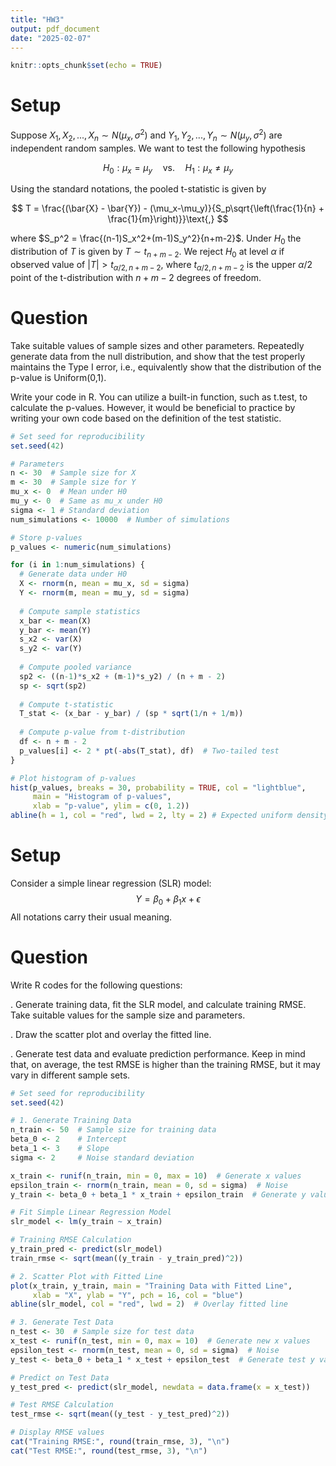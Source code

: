 ```yaml
---
title: "HW3"
output: pdf_document
date: "2025-02-07"
---
```


```r
knitr::opts_chunk$set(echo = TRUE)
```

# Setup
Suppose $X_1, X_2, ...,X_n \sim N(\mu_x, \sigma^2)$ and $Y_1, Y_2, ...,Y_n \sim N(\mu_y, \sigma^2)$ are independent random samples. We want to test the following hypothesis

$$
H_0: \mu_x = \mu_y \quad \text{vs.} \quad H_1: \mu_x \neq \mu_y
$$

Using the standard notations, the pooled t-statistic is given by

$$
T = \frac{(\bar{X} - \bar{Y}) - (\mu_x-\mu_y)}{S_p\sqrt{\left(\frac{1}{n} + \frac{1}{m}\right)}}\text{,}
$$

where $S_p^2 = \frac{(n-1)S_x^2+(m-1)S_y^2}{n+m-2}$. Under $H_0$ the distribution of $T$ is given by $T \sim t_{n+m-2}$. We reject $H_0$ at level $\alpha$ if observed value of $|T| > t_{\alpha /2,n+m-2}$, where $t_{\alpha /2,n+m-2}$ is the upper $\alpha/2$ point of the t-distribution with $n+m-2$ degrees of freedom.

# Question
Take suitable values of sample sizes and other parameters. Repeatedly generate data from the null distribution, and show that the test properly maintains the Type I error, i.e., equivalently show that the distribution of the p-value is Uniform(0,1).

Write your code in R. You can utilize a built-in function, such as t.test, to calculate the p-values. However, it would be beneficial to practice by writing your own code based on the definition of the test statistic.

```r
# Set seed for reproducibility
set.seed(42)

# Parameters
n <- 30  # Sample size for X
m <- 30  # Sample size for Y
mu_x <- 0  # Mean under H0
mu_y <- 0  # Same as mu_x under H0
sigma <- 1 # Standard deviation
num_simulations <- 10000  # Number of simulations

# Store p-values
p_values <- numeric(num_simulations)

for (i in 1:num_simulations) {
  # Generate data under H0
  X <- rnorm(n, mean = mu_x, sd = sigma)
  Y <- rnorm(m, mean = mu_y, sd = sigma)
  
  # Compute sample statistics
  x_bar <- mean(X)
  y_bar <- mean(Y)
  s_x2 <- var(X)
  s_y2 <- var(Y)
  
  # Compute pooled variance
  sp2 <- ((n-1)*s_x2 + (m-1)*s_y2) / (n + m - 2)
  sp <- sqrt(sp2)
  
  # Compute t-statistic
  T_stat <- (x_bar - y_bar) / (sp * sqrt(1/n + 1/m))
  
  # Compute p-value from t-distribution
  df <- n + m - 2
  p_values[i] <- 2 * pt(-abs(T_stat), df)  # Two-tailed test
}

# Plot histogram of p-values
hist(p_values, breaks = 30, probability = TRUE, col = "lightblue",
     main = "Histogram of p-values",
     xlab = "p-value", ylim = c(0, 1.2))
abline(h = 1, col = "red", lwd = 2, lty = 2) # Expected uniform density

```

# Setup
Consider a simple linear regression (SLR) model:
$$
Y = \beta_0 + \beta_1x + \epsilon
$$
All notations carry their usual meaning.

# Question
Write R codes for the following questions:


\qquad 1. Generate training data, fit the SLR model, and calculate training RMSE. Take suitable values for the sample size and parameters.

\qquad 2. Draw the scatter plot and overlay the fitted line.

\qquad 3. Generate test data and evaluate prediction performance. Keep in mind that, on average, the test RMSE is higher than the training RMSE, but it may vary in different sample sets.

```r
# Set seed for reproducibility
set.seed(42)

# 1. Generate Training Data
n_train <- 50  # Sample size for training data
beta_0 <- 2    # Intercept
beta_1 <- 3    # Slope
sigma <- 2     # Noise standard deviation

x_train <- runif(n_train, min = 0, max = 10)  # Generate x values
epsilon_train <- rnorm(n_train, mean = 0, sd = sigma)  # Noise
y_train <- beta_0 + beta_1 * x_train + epsilon_train  # Generate y values

# Fit Simple Linear Regression Model
slr_model <- lm(y_train ~ x_train)

# Training RMSE Calculation
y_train_pred <- predict(slr_model)
train_rmse <- sqrt(mean((y_train - y_train_pred)^2))

# 2. Scatter Plot with Fitted Line
plot(x_train, y_train, main = "Training Data with Fitted Line",
     xlab = "X", ylab = "Y", pch = 16, col = "blue")
abline(slr_model, col = "red", lwd = 2)  # Overlay fitted line

# 3. Generate Test Data
n_test <- 30  # Sample size for test data
x_test <- runif(n_test, min = 0, max = 10)  # Generate new x values
epsilon_test <- rnorm(n_test, mean = 0, sd = sigma)  # Noise
y_test <- beta_0 + beta_1 * x_test + epsilon_test  # Generate test y values

# Predict on Test Data
y_test_pred <- predict(slr_model, newdata = data.frame(x = x_test))

# Test RMSE Calculation
test_rmse <- sqrt(mean((y_test - y_test_pred)^2))

# Display RMSE values
cat("Training RMSE:", round(train_rmse, 3), "\n")
cat("Test RMSE:", round(test_rmse, 3), "\n")
```